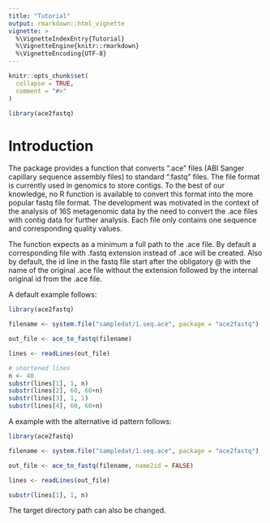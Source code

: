 ---
title: "Tutorial"
output: rmarkdown::html_vignette
vignette: >
  %\VignetteIndexEntry{Tutorial}
  %\VignetteEngine{knitr::rmarkdown}
  %\VignetteEncoding{UTF-8}
---

```{r, include = FALSE}
knitr::opts_chunk$set(
  collapse = TRUE,
  comment = "#>"
)
```

```{r setup}
library(ace2fastq)
```
# Introduction

The package provides a function that converts ".ace" files (ABI Sanger capillary sequence assembly files) to standard ".fastq" files. The file format is currently used in genomics to store contigs. To the best of our knowledge, no R function is available to convert this format into the more popular fastq file format. The development was motivated in the context of the analysis of 16S metagenomic data by the need to convert the .ace files with contig data for further analysis. Each file only contains one sequence and corresponding quality values.

The function expects as a minimum a full path to the .ace file. By default a corresponding file with .fastq extension instead of .ace will be created. Also by default, the id line in the fastq file start after the obligatory @ with the name of the original .ace file without the extension followed by the internal original id from the .ace file.

A default example follows:

```{r}
library(ace2fastq)

filename <- system.file("sampledat/1.seq.ace", package = "ace2fastq")

out_file <- ace_to_fastq(filename)

lines <- readLines(out_file)

```

```{r echo=FALSE}
# shortened lines
n <- 40
substr(lines[1], 1, n)
substr(lines[2], 60, 60+n)
substr(lines[3], 1, 1)
substr(lines[4], 60, 60+n)

```
A example with the alternative id pattern follows:

```{r}
library(ace2fastq)

filename <- system.file("sampledat/1.seq.ace", package = "ace2fastq")

out_file <- ace_to_fastq(filename, name2id = FALSE)

lines <- readLines(out_file)
```

```{r echo=FALSE}
substr(lines[1], 1, n)
```

The target directory path can also be changed.
